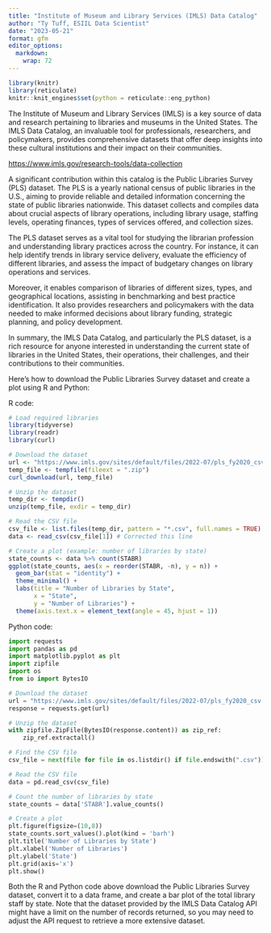 ```yaml
---
title: "Institute of Museum and Library Services (IMLS) Data Catalog"
author: "Ty Tuff, ESIIL Data Scientist"
date: "2023-05-21"
format: gfm
editor_options: 
  markdown: 
    wrap: 72
---
```

```r
library(knitr)  
library(reticulate)  
knitr::knit_engines$set(python = reticulate::eng_python)  
```


The Institute of Museum and Library Services (IMLS) is a key source of data and research pertaining to libraries and museums in the United States. The IMLS Data Catalog, an invaluable tool for professionals, researchers, and policymakers, provides comprehensive datasets that offer deep insights into these cultural institutions and their impact on their communities.

<https://www.imls.gov/research-tools/data-collection>

A significant contribution within this catalog is the Public Libraries Survey (PLS) dataset. The PLS is a yearly national census of public libraries in the U.S., aiming to provide reliable and detailed information concerning the state of public libraries nationwide. This dataset collects and compiles data about crucial aspects of library operations, including library usage, staffing levels, operating finances, types of services offered, and collection sizes.

The PLS dataset serves as a vital tool for studying the librarian profession and understanding library practices across the country. For instance, it can help identify trends in library service delivery, evaluate the efficiency of different libraries, and assess the impact of budgetary changes on library operations and services.

Moreover, it enables comparison of libraries of different sizes, types, and geographical locations, assisting in benchmarking and best practice identification. It also provides researchers and policymakers with the data needed to make informed decisions about library funding, strategic planning, and policy development.

In summary, the IMLS Data Catalog, and particularly the PLS dataset, is a rich resource for anyone interested in understanding the current state of libraries in the United States, their operations, their challenges, and their contributions to their communities.

Here's how to download the Public Libraries Survey dataset and create a plot using R and Python:

R code:

```r
# Load required libraries
library(tidyverse)
library(readr)
library(curl)

# Download the dataset
url <- "https://www.imls.gov/sites/default/files/2022-07/pls_fy2020_csv.zip"
temp_file <- tempfile(fileext = ".zip")
curl_download(url, temp_file)

# Unzip the dataset
temp_dir <- tempdir()
unzip(temp_file, exdir = temp_dir)

# Read the CSV file
csv_file <- list.files(temp_dir, pattern = "*.csv", full.names = TRUE)
data <- read_csv(csv_file[1]) # Corrected this line

# Create a plot (example: number of libraries by state)
state_counts <- data %>% count(STABR)
ggplot(state_counts, aes(x = reorder(STABR, -n), y = n)) +
  geom_bar(stat = "identity") +
  theme_minimal() +
  labs(title = "Number of Libraries by State",
       x = "State",
       y = "Number of Libraries") +
  theme(axis.text.x = element_text(angle = 45, hjust = 1))
```


Python code:

```python

import requests
import pandas as pd
import matplotlib.pyplot as plt
import zipfile
import os
from io import BytesIO

# Download the dataset
url = "https://www.imls.gov/sites/default/files/2022-07/pls_fy2020_csv.zip"
response = requests.get(url)

# Unzip the dataset
with zipfile.ZipFile(BytesIO(response.content)) as zip_ref:
    zip_ref.extractall()

# Find the CSV file
csv_file = next(file for file in os.listdir() if file.endswith(".csv"))

# Read the CSV file
data = pd.read_csv(csv_file)

# Count the number of libraries by state
state_counts = data['STABR'].value_counts()

# Create a plot
plt.figure(figsize=(10,8))
state_counts.sort_values().plot(kind = 'barh')
plt.title('Number of Libraries by State')
plt.xlabel('Number of Libraries')
plt.ylabel('State')
plt.grid(axis='x')
plt.show()
```

Both the R and Python code above download the Public Libraries Survey dataset, convert it to a data frame, and create a bar plot of the total library staff by state. Note that the dataset provided by the IMLS Data Catalog API might have a limit on the number of records returned, so you may need to adjust the API request to retrieve a more extensive dataset.
